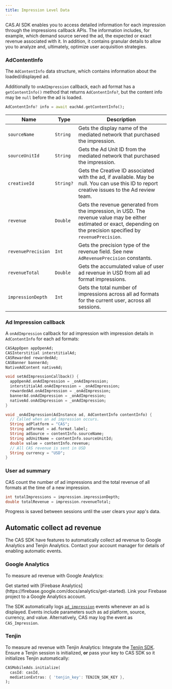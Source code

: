 ```yaml
---
title: Impression Level Data
---
```


CAS.AI SDK enables you to access detailed information for each impression through the impressions callback APIs. The information includes, for example, which demand source served the ad, the expected or exact revenue associated with it. In addition, it contains granular details to allow you to analyze and, ultimately, optimize user acquisition strategies.

### AdContentInfo
The `AdContentInfo` data structure, which contains information about the loaded/displayed ad.

Additionally to `onAdImpression` callback, each ad format has a `getContentInfo()` method that returns `AdContentInfo?`, but the content info may be `null` before the ad is loaded.
```dart
AdContentInfo? info = await eachAd.getContentInfo();
```

| Name               | Type      | Description                                                                                                                                                             |
| ------------------ | --------- | ----------------------------------------------------------------------------------------------------------------------------------------------------------------------- |
| `sourceName`       | `String`  | Gets the display name of the mediated network that purchased the impression.                                                                                            |
| `sourceUnitId`     | `String`  | Gets the Ad Unit ID from the mediated network that purchased the impression.                                                                                            |
| `creativeId`       | `String?` | Gets the Creative ID associated with the ad, if available. May be null. You can use this ID to report creative issues to the Ad review team.                            |
| `revenue`          | `Double`  | Gets the revenue generated from the impression, in USD. The revenue value may be either estimated or exact, depending on the precision specified by `revenuePrecision`. |
| `revenuePrecision` | `Int`     | Gets the precision type of the revenue field. See new `AdRevenuePrecision` constants.                                                                                   |
| `revenueTotal`     | `Double`  | Gets the accumulated value of user ad revenue in USD from all ad format impressions.                                                                                    |
| `impressionDepth`  | `Int`     | Gets the total number of impressions across all ad formats for the current user, across all sessions.                                                                   |

### Ad Impression callback
A `onAdImpression` callback for ad impression with impression details in `AdContentInfo` for each ad formats:
```dart
CASAppOpen appOpenAd;
CASInterstitial interstitialAd;
CASRewarded rewardedAd;
CASBanner bannerAd;
NativeAdContent nativeAd;

void setAdImpressionCallback() {
  appOpenAd.onAdImpression = _onAdImpression;
  interstitialAd.onAdImpression = _onAdImpression;
  rewardedAd.onAdImpression = _onAdImpression;
  bannerAd.onAdImpression = _onAdImpression;
  nativeAd.onAdImpression = _onAdImpression;
}

void _onAdImpression(AdInstance ad, AdContentInfo contentInfo) {  
  // Called when an ad impression occurs.  
  String adPlatform = "CAS";  
  String adFormat = ad.format.label;  
  String adSource = contentInfo.sourceName;  
  String adUnitName = contentInfo.sourceUnitId;  
  double value = contentInfo.revenue;  
  // All CAS revenue is sent in USD  
  String currency = "USD";  
}
```

### User ad summary
CAS count the number of ad impressions and the total revenue of all formats at the time of a new impression.
```dart
int totalImpressions = impression.impressionDepth;
double totalRevenue = impression.revenueTotal;
```
<Info>
Progress is saved between sessions until the user clears your app's data.
</Info>

## Automatic collect ad revenue
The CAS SDK have features to automatically collect ad revenue to Google Analytics and Tenjin Analytics. Contact your account manager for details of enabling automatic events.

### Google Analytics
To measure ad revenue with Google Analytics:

<Steps>
<Step>
Get started with [Firebase Analytics](https://firebase.google.com/docs/analytics/get-started).
</Step>
<Step>
Link your Firebase project to a Google Analytics account.
</Step>
</Steps>


The SDK automatically logs [`ad_impression`](https://firebase.google.com/docs/reference/android/com/google/firebase/analytics/FirebaseAnalytics.Event#public-static-final-string-ad_impression)
events whenever an ad is displayed.
Events include parameters such as ad platform, source, currency, and value.
Alternatively, CAS may log the event as `CAS_Impression`.

### Tenjin
To measure ad revenue with Tenjin Analytics:
<Steps>
<Step>
Integrate the [Tenjin SDK](https://pub.dev/packages/tenjin_plugin).
</Step>
<Step>
Ensure a Tenjin session is initialized, **or** pass your key to CAS SDK so it initializes Tenjin automatically:

```dart
CASMobileAds.initialize(
  casId: casId, 
  mediationExtras: { 'tenjin_key': TENJIN_SDK_KEY },
);
```
</Step>
</Steps>